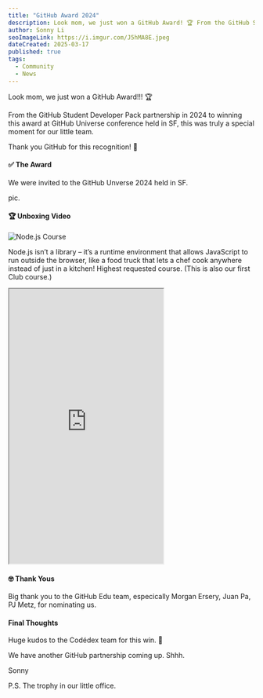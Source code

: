 ```yaml
---
title: "GitHub Award 2024"
description: Look mom, we just won a GitHub Award! 🏆 From the GitHub Student Developer Pack partnership in 2024 to winning this award at GitHub Universe conference held in SF, this was truly a special moment for our little team.
author: Sonny Li
seoImageLink: https://i.imgur.com/J5hMA8E.jpeg
dateCreated: 2025-03-17
published: true
tags:
  - Community
  - News
---
```


Look mom, we just won a GitHub Award!!! 🏆

From the GitHub Student Developer Pack partnership in 2024 to winning this award at GitHub Universe conference held in SF, this was truly a special moment for our little team. 

Thank you GitHub for this recognition! 🌟

#### ✅ The Award

We were invited to the GitHub Unverse 2024 held in SF.

pic.

#### 🏆 Unboxing Video

![Node.js Course](https://i.imgur.com/hmSsAlw.gif)

Node.js isn’t a library – it’s a runtime environment that allows JavaScript to run outside the browser, like a food truck that lets a chef cook anywhere instead of just in a kitchen! Highest requested course. (This is also our first Club course.)

<iframe
  width="315"
  height="560"
  src="https://www.youtube.com/embed/hOvbnU5ULrE"
  title="YouTube video player"
  allowFullScreen
></iframe>

#### 🤓 Thank Yous

Big thank you to the GitHub Edu team, especically Morgan Ersery, Juan Pa, PJ Metz, for nominating us.

#### Final Thoughts

Huge kudos to the Codédex team for this win. 🫰 

We have another GitHub partnership coming up. Shhh.

Sonny

P.S. The trophy in our little office.
